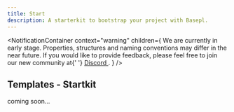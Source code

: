 ```yaml
---
title: Start
description: A starterkit to bootstrap your project with Basepl.
---
```


<NotificationContainer
  context="warning"
  children={
    <span>
      We are currently in early stage. Properties, structures and naming
      conventions may differ in the near future. If you would like to provide
      feedback, please feel free to join our new community at{' '}
      <a href="https://discord.gg/b99KZMW2" target="_blank">
        Discord
      </a>
      .
    </span>
  }
/>

## Templates - Startkit

coming soon...
